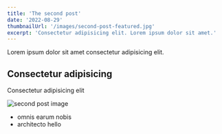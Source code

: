 ```yaml
---
title: 'The second post'
date: '2022-08-29'
thumbnailUrl: '/images/second-post-featured.jpg'
excerpt: 'Consectetur adipisicing elit. Lorem ipsum dolor sit amet.'
---
```


Lorem ipsum dolor sit amet consectetur adipisicing elit.

## Consectetur adipisicing

Consectetur adipisicing elit

![second post image](/images/second-post-content.png)

- omnis earum nobis
- architecto hello
